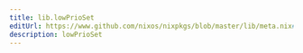 ```yaml
---
title: lib.lowPrioSet
editUrl: https://www.github.com/nixos/nixpkgs/blob/master/lib/meta.nix#L59C16
description: lowPrioSet
---
```




<LinkCard
    title="Contribute Now!"
    description="API Documentation is done in our source code"
    href="https://www.github.com/nixos/nixpkgs/blob/master/lib/meta.nix#L59C16"
/>

